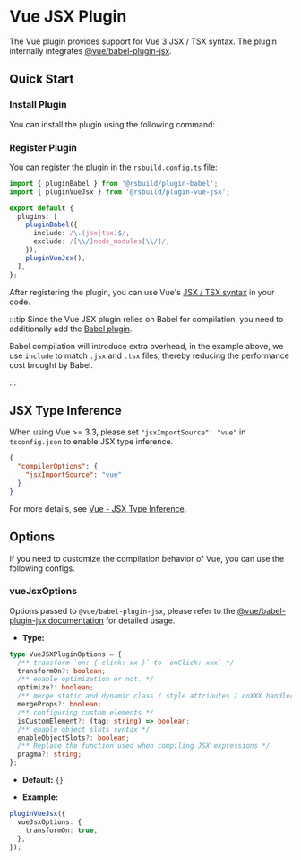 # Vue JSX Plugin

The Vue plugin provides support for Vue 3 JSX / TSX syntax. The plugin internally integrates [@vue/babel-plugin-jsx](https://github.com/vuejs/babel-plugin-jsx).

## Quick Start

### Install Plugin

You can install the plugin using the following command:


<PackageManagerTabs command="add @rsbuild/plugin-babel @rsbuild/plugin-vue-jsx -D" />

### Register Plugin

You can register the plugin in the `rsbuild.config.ts` file:

```ts title="rsbuild.config.ts"
import { pluginBabel } from '@rsbuild/plugin-babel';
import { pluginVueJsx } from '@rsbuild/plugin-vue-jsx';

export default {
  plugins: [
    pluginBabel({
      include: /\.(jsx|tsx)$/,
      exclude: /[\\/]node_modules[\\/]/,
    }),
    pluginVueJsx(),
  ],
};
```

After registering the plugin, you can use Vue's [JSX / TSX syntax](https://github.com/vuejs/babel-plugin-jsx) in your code.

:::tip
Since the Vue JSX plugin relies on Babel for compilation, you need to additionally add the [Babel plugin](/plugins/list/plugin-babel).

Babel compilation will introduce extra overhead, in the example above, we use `include` to match `.jsx` and `.tsx` files, thereby reducing the performance cost brought by Babel.

:::

## JSX Type Inference

When using Vue >= 3.3, please set `"jsxImportSource": "vue"` in `tsconfig.json` to enable JSX type inference.

```json title="tsconfig.json"
{
  "compilerOptions": {
    "jsxImportSource": "vue"
  }
}
```

For more details, see [Vue - JSX Type Inference](https://vuejs.org/guide/extras/render-function.html#jsx-type-inference).

## Options

If you need to customize the compilation behavior of Vue, you can use the following configs.

### vueJsxOptions

Options passed to `@vue/babel-plugin-jsx`, please refer to the [@vue/babel-plugin-jsx documentation](https://github.com/vuejs/babel-plugin-jsx) for detailed usage.

- **Type:**

```ts
type VueJSXPluginOptions = {
  /** transform `on: { click: xx }` to `onClick: xxx` */
  transformOn?: boolean;
  /** enable optimization or not. */
  optimize?: boolean;
  /** merge static and dynamic class / style attributes / onXXX handlers */
  mergeProps?: boolean;
  /** configuring custom elements */
  isCustomElement?: (tag: string) => boolean;
  /** enable object slots syntax */
  enableObjectSlots?: boolean;
  /** Replace the function used when compiling JSX expressions */
  pragma?: string;
};
```

- **Default:** `{}`

- **Example:**

```ts
pluginVueJsx({
  vueJsxOptions: {
    transformOn: true,
  },
});
```
